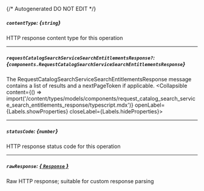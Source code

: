 {/* Autogenerated DO NOT EDIT  */}

##### `contentType`: *{`string`}*
HTTP response content type for this operation

---
##### `requestCatalogSearchServiceSearchEntitlementsResponse?`: *{`components.RequestCatalogSearchServiceSearchEntitlementsResponse`}*
The RequestCatalogSearchServiceSearchEntitlementsResponse message contains a list of results and a nextPageToken if applicable.
<Collapsible content={() => import('/content/types/models/components/request_catalog_search_service_search_entitlements_response/typescript.mdx')} openLabel={Labels.showProperties} closeLabel={Labels.hideProperties}>
</Collapsible>

---
##### `statusCode`: *{`number`}*
HTTP response status code for this operation

---
##### `rawResponse`: [*{ `Response` }*](https://developer.mozilla.org/en-US/docs/Web/API/Response)
Raw HTTP response; suitable for custom response parsing


